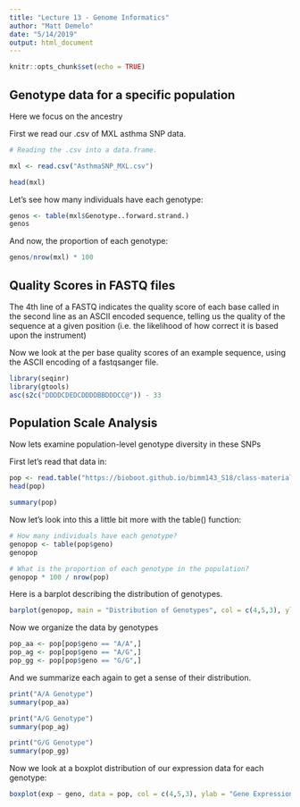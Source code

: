 ```yaml
---
title: "Lecture 13 - Genome Informatics"
author: "Matt Demelo"
date: "5/14/2019"
output: html_document
---
```


```r
knitr::opts_chunk$set(echo = TRUE)
```

## Genotype data for a specific population

Here we focus on the ancestry

First we read our .csv of MXL asthma SNP data.
```r
# Reading the .csv into a data.frame.

mxl <- read.csv("AsthmaSNP_MXL.csv")

head(mxl)
```

Let's see how many individuals have each genotype:

```r
genos <- table(mxl$Genotype..forward.strand.)
genos
```

And now, the proportion of each genotype:

```r
genos/nrow(mxl) * 100
```

## Quality Scores in FASTQ files

The 4th line of a FASTQ indicates the quality score of each base called in the second line as an ASCII encoded sequence, telling us the quality of the sequence at a given position (i.e. the likelihood of how correct it is based upon the instrument)

Now we look at the per base quality scores of an example sequence, using the ASCII encoding of a fastqsanger file.

```r
library(seqinr)
library(gtools)
asc(s2c("DDDDCDEDCDDDDBBDDDCC@")) - 33
```

## Population Scale Analysis

Now lets examine population-level genotype diversity in these SNPs

First let's read that data in:
```r
pop <- read.table("https://bioboot.github.io/bimm143_S18/class-material/rs8067378_ENSG00000172057.6.txt")
head(pop)
```

```r
summary(pop)
```


Now let's look into this a little bit more with the table() function:

```r

# How many individuals have each genotype?
genopop <- table(pop$geno)
genopop

# What is the proportion of each genotype in the population?
genopop * 100 / nrow(pop)
```

Here is a barplot describing the distribution of genotypes.

```r
barplot(genopop, main = "Distribution of Genotypes", col = c(4,5,3), ylim = c(0,300))
```

Now we organize the data by genotypes

```r
pop_aa <- pop[pop$geno == "A/A",]
pop_ag <- pop[pop$geno == "A/G",]
pop_gg <- pop[pop$geno == "G/G",]
```

And we summarize each again to get a sense of their distribution.

```r
print("A/A Genotype")
summary(pop_aa)

print("A/G Genotype")
summary(pop_ag)

print("G/G Genotype")
summary(pop_gg)
```

Now we look at a boxplot distribution of our expression data for each genotype:

```r
boxplot(exp ~ geno, data = pop, col = c(4,5,3), ylab = "Gene Expression")
```













